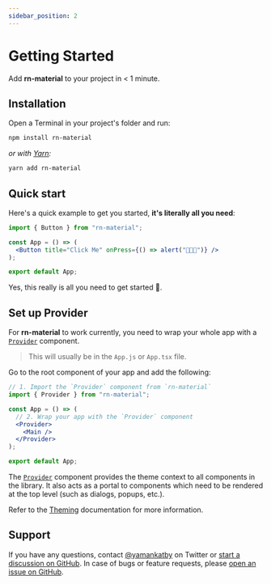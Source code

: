 ```yaml
---
sidebar_position: 2
---
```


# Getting Started

Add **rn-material** to your project in < 1 minute.

## Installation

Open a Terminal in your project's folder and run:

```bash
npm install rn-material
```

_or with [Yarn](https://yarnpkg.com/):_

```bash
yarn add rn-material
```

## Quick start

Here's a quick example to get you started, **it's literally all you need**:

```jsx
import { Button } from "rn-material";

const App = () => (
  <Button title="Click Me" onPress={() => alert("🎉🎉🎉")} />
);

export default App;
```

Yes, this really is all you need to get started 🎉.

## Set up Provider

For **rn-material** to work currently, you need to wrap your whole app with a [`Provider`]() component.

> This will usually be in the `App.js` or `App.tsx` file.

Go to the root component of your app and add the following:

```jsx
// 1. Import the `Provider` component from `rn-material`
import { Provider } from "rn-material";

const App = () => (
  // 2. Wrap your app with the `Provider` component
  <Provider>
    <Main />
  </Provider>
);

export default App;
```

The [`Provider`]() component provides the theme context to all components in the library. It also acts as a portal to
components which need to be rendered at the top level (such as dialogs, popups, etc.).

Refer to the [Theming](/guides/theming) documentation for more information.

## Support

If you have any questions, contact [@yamankatby](https://twitter.com/yamankatby) on Twitter
or [start a discussion on GitHub](https://github.com/yamankatby/rn-material/discussions). In case of bugs or feature
requests, please [open an issue on GitHub](https://github.com/yamankatby/rn-material/issues).
